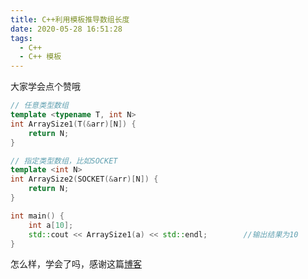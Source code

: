 ```yaml
---
title: C++利用模板推导数组长度
date: 2020-05-28 16:51:28
tags:
  - C++
  - C++ 模板
---
```


大家学会点个赞哦

```cpp
// 任意类型数组
template <typename T, int N>
int ArraySize1(T(&arr)[N]) {
	return N;
}

// 指定类型数组，比如SOCKET
template <int N>
int ArraySize2(SOCKET(&arr)[N]) {
	return N;
}

int main() {
	int a[10];
	std::cout << ArraySize1(a) << std::endl;		//输出结果为10
}
```

怎么样，学会了吗，感谢这篇[博客](https://www.cnblogs.com/keviwu/p/6911405.html)
